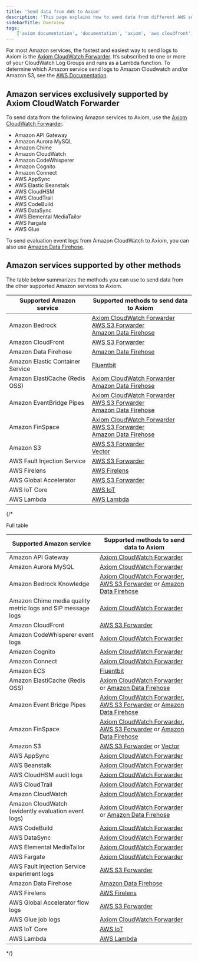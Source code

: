 ```yaml
---
title: 'Send data from AWS to Axiom'
description: 'This page explains how to send data from different AWS services to Axiom.'
sidebarTitle: Overview
tags:
    ['axiom documentation', 'documentation', 'axiom', 'aws cloudfront', 'ADOT', 'amazon s3', 'aws s3', 'aws lambda', 'aws', 'cloudwatch', 'amazon']
---
```


For most Amazon services, the fastest and easiest way to send logs to Axiom is the [Axiom CloudWatch Forwarder](/send-data/cloudwatch). It’s subscribed to one or more of your CloudWatch Log Groups and runs as a Lambda function. To determine which Amazon service send logs to Amazon Cloudwatch and/or Amazon S3, see the [AWS Documentation](https://docs.aws.amazon.com/AmazonCloudWatch/latest/logs/AWS-logs-and-resource-policy.html).

## Amazon services exclusively supported by Axiom CloudWatch Forwarder

To send data from the following Amazon services to Axiom, use the [Axiom CloudWatch Forwarder](/send-data/cloudwatch).

- Amazon API Gateway
- Amazon Aurora MySQL
- Amazon Chime
- Amazon CloudWatch
- Amazon CodeWhisperer
- Amazon Cognito
- Amazon Connect
- AWS AppSync
- AWS Elastic Beanstalk
- AWS CloudHSM
- AWS CloudTrail
- AWS CodeBuild
- AWS DataSync
- AWS Elemental MediaTailor
- AWS Fargate
- AWS Glue

To send evaluation event logs from Amazon CloudWatch to Axiom, you can also use [Amazon Data Firehose](/send-data/aws-firehose).

## Amazon services supported by other methods

The table below summarizes the methods you can use to send data from the other supported Amazon services to Axiom.

| Supported Amazon service                                    | Supported methods to send data to Axiom                                                                                              |
|-------------------------------------------------------------|--------------------------------------------------------------------------------------------------------------------------------------|
| Amazon Bedrock                                              | [Axiom CloudWatch Forwarder](/send-data/cloudwatch)<br />[AWS S3 Forwarder](/send-data/aws-s3)<br />[Amazon Data Firehose](/send-data/aws-firehose)  |
| Amazon CloudFront                                           | [AWS S3 Forwarder](/send-data/aws-s3)                                                                                                |
| Amazon Data Firehose                                        | [Amazon Data Firehose](/send-data/aws-firehose)                                                                                      |
| Amazon Elastic Container Service                            | [Fluentbit](/send-data/fluent-bit)                                                                                                   |
| Amazon ElastiCache (Redis OSS)                              | [Axiom CloudWatch Forwarder](/send-data/cloudwatch)<br />[Amazon Data Firehose](/send-data/aws-firehose)                               |
| Amazon EventBridge Pipes                                    | [Axiom CloudWatch Forwarder](/send-data/cloudwatch)<br />[AWS S3 Forwarder](/send-data/aws-s3)<br />[Amazon Data Firehose](/send-data/aws-firehose) |
| Amazon FinSpace                                             | [Axiom CloudWatch Forwarder](/send-data/cloudwatch)<br />[AWS S3 Forwarder](/send-data/aws-s3)<br />[Amazon Data Firehose](/send-data/aws-firehose) |
| Amazon S3                                                   | [AWS S3 Forwarder](/send-data/aws-s3)<br />[Vector](/send-data/vector)                                                               |
| AWS Fault Injection Service                                 | [AWS S3 Forwarder](/send-data/aws-s3)                                                                                                |
| AWS Firelens                                                | [AWS Firelens](/send-data/aws-firelens)                                                                                              |
| AWS Global Accelerator                                      | [AWS S3 Forwarder](/send-data/aws-s3)                                                                                                |
| AWS IoT Core                                                | [AWS IoT](/send-data/aws-iot-rules)                                                                                                  |
| AWS Lambda                                                  | [AWS Lambda](/send-data/aws-lambda)                                                                                                  |

{/*

Full table

| Supported Amazon service                                    | Supported methods to send data to Axiom                                                                                              |
|-------------------------------------------------------------|--------------------------------------------------------------------------------------------------------------------------------------|
| Amazon API Gateway                                          | [Axiom CloudWatch Forwarder](/send-data/cloudwatch)                                                                                    |
| Amazon Aurora MySQL                                         | [Axiom CloudWatch Forwarder](/send-data/cloudwatch)                                                                                    |
| Amazon Bedrock Knowledge                                    | [Axiom CloudWatch Forwarder](/send-data/cloudwatch), [AWS S3 Forwarder](/send-data/aws-s3) or [Amazon Data Firehose](/send-data/aws-firehose)  |
| Amazon Chime media quality metric logs and SIP message logs | [Axiom CloudWatch Forwarder](/send-data/cloudwatch)                                                                                    |
| Amazon CloudFront                                           | [AWS S3 Forwarder](/send-data/aws-s3)                                                                                                |
| Amazon CodeWhisperer event logs                             | [Axiom CloudWatch Forwarder](/send-data/cloudwatch)                                                                                    |
| Amazon Cognito                                              | [Axiom CloudWatch Forwarder](/send-data/cloudwatch)                                                                                    |
| Amazon Connect                                              | [Axiom CloudWatch Forwarder](/send-data/cloudwatch)                                                                                    |
| Amazon ECS                                                  | [Fluentbit](/send-data/fluent-bit)                                                                                                   |
| Amazon ElastiCache (Redis OSS)                              | [Axiom CloudWatch Forwarder](/send-data/cloudwatch) or [Amazon Data Firehose](/send-data/aws-firehose)                                         |
| Amazon Event Bridge Pipes                                   | [Axiom CloudWatch Forwarder](/send-data/cloudwatch), [AWS S3 Forwarder](/send-data/aws-s3) or  [Amazon Data Firehose](/send-data/aws-firehose) |
| Amazon FinSpace                                             | [Axiom CloudWatch Forwarder](/send-data/cloudwatch), [AWS S3 Forwarder](/send-data/aws-s3) or  [Amazon Data Firehose](/send-data/aws-firehose) |
| Amazon S3                                                   | [AWS S3 Forwarder](/send-data/aws-s3) or [Vector](/send-data/vector)                                                                 |
| AWS AppSync                                                 | [Axiom CloudWatch Forwarder](/send-data/cloudwatch)                                                                                    |
| AWS Beanstalk                                               | [Axiom CloudWatch Forwarder](/send-data/cloudwatch)                                                                                    |
| AWS CloudHSM audit logs                                     | [Axiom CloudWatch Forwarder](/send-data/cloudwatch)                                                                                    |
| AWS CloudTrail                                              | [Axiom CloudWatch Forwarder](/send-data/cloudwatch)                                                                                    |
| Amazon CloudWatch                                           | [Axiom CloudWatch Forwarder](/send-data/cloudwatch)                                                                                    |
| Amazon CloudWatch (evidently evaluation event logs)         | [Axiom CloudWatch Forwarder](/send-data/cloudwatch) or [Amazon Data Firehose](/send-data/aws-firehose)                                         |
| AWS CodeBuild                                               | [Axiom CloudWatch Forwarder](/send-data/cloudwatch)                                                                                    |
| AWS DataSync                                                | [Axiom CloudWatch Forwarder](/send-data/cloudwatch)                                                                                    |
| AWS Elemental MediaTailor                                   | [Axiom CloudWatch Forwarder](/send-data/cloudwatch)                                                                                    |
| AWS Fargate                                                 | [Axiom CloudWatch Forwarder](/send-data/cloudwatch)                                                                                    |
| AWS Fault Injection Service experiment logs                 | [AWS S3 Forwarder](/send-data/aws-s3)                                                                                                |
| Amazon Data Firehose                                                | [Amazon Data Firehose](/send-data/aws-firehose)                                                                                              |
| AWS Firelens                                                | [AWS Firelens](/send-data/aws-firelens)                                                                                              |
| AWS Global Accelerator flow logs                            | [AWS S3 Forwarder](/send-data/aws-s3)                                                                                                |
| AWS Glue job logs                                           | [Axiom CloudWatch Forwarder](/send-data/cloudwatch)                                                                                    |
| AWS IoT Core                                                | [AWS IoT](/send-data/aws-iot-rules)                                                                                                  |
| AWS Lambda                                                  | [AWS Lambda](/send-data/aws-lambda)                                                                                                  |
*/}